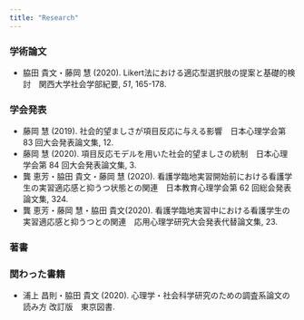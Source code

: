 ```yaml
---
title: "Research"
---
```



### 学術論文
* 脇田 貴文・藤岡 慧 (2020). Likert法における適応型選択肢の提案と基礎的検討　関西大学社会学部紀要, *51*, 165-178.

### 学会発表
* 藤岡 慧 (2019). 社会的望ましさが項目反応に与える影響　日本心理学会第 83 回大会発表論文集, 12.
* 藤岡 慧 (2020). 項目反応モデルを用いた社会的望ましさの統制　日本心理学会第 84 回大会発表論文集, 3.
* 龔 恵芳・脇田 貴文・藤岡 慧 (2020). 看護学臨地実習開始前における看護学生の実習適応感と抑うつ状態との関連　日本教育心理学会第 62 回総会発表論文集, 324.
* 龔 恵芳・藤岡 慧・脇田 貴文(2020). 看護学臨地実習中における看護学生の実習適応感と抑うつとの関連　応用心理学研究大会発表代替論文集, 23.

### 著書


### 関わった書籍
* 浦上 昌則・脇田 貴文 (2020). 心理学・社会科学研究のための調査系論文の読み方 改訂版　東京図書.
